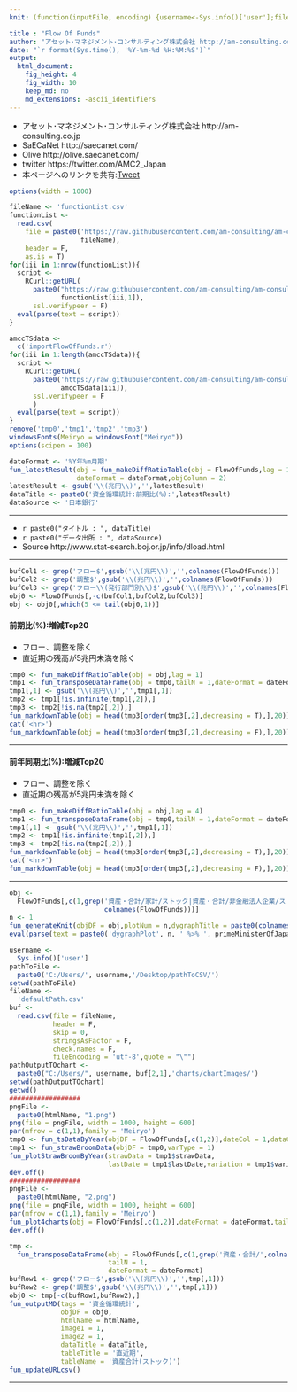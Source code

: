 ```yaml
---
knit: (function(inputFile, encoding) {username<-Sys.info()['user'];fileName<-'defaultPath.csv';pathToFile <-paste0('C:/Users/', username,'/Desktop/pathToCSV/');setwd(pathToFile);buf0<-read.csv(fileName,header = F,skip = 0,stringsAsFactor = F,check.names = F,fileEncoding = 'utf-8');timeStamp<-format(Sys.time(),'%Y%m%d%H%M%S');htmlName<-'FlowOfFunds';rmarkdown::render(inputFile, encoding = encoding, output_file = paste0('C:/Users/',username,buf0[2,1],'charts/','am-consulting.co.jp-',htmlName,'.html')) })

title : "Flow Of Funds"
author: "アセット･マネジメント･コンサルティング株式会社 http://am-consulting.co.jp"
date: "`r format(Sys.time(), '%Y-%m-%d %H:%M:%S')`"
output: 
  html_document:
    fig_height: 4
    fig_width: 10
    keep_md: no
    md_extensions: -ascii_identifiers 
---
```

<link href="http://knowledgevault.saecanet.com/components/rmarkdown-html.css" rel="stylesheet">
<style>.main-container {max-width : 1000px;}</style>
<script src="http://knowledgevault.saecanet.com/components/JavascriptCode.js"></script>

- アセット･マネジメント･コンサルティング株式会社 http://am-consulting.co.jp
- SaECaNet http://saecanet.com/
- Olive http://olive.saecanet.com/
- twitter https://twitter.com/AMC2_Japan
- 本ページへのリンクを共有:<a href="https://twitter.com/share" class="twitter-share-button" data-via="AMC2_Japan" data-size="large">Tweet</a> <script>!function(d,s,id){var js,fjs=d.getElementsByTagName(s)[0],p=/^http:/.test(d.location)?'http':'https';if(!d.getElementById(id)){js=d.createElement(s);js.id=id;js.src=p+'://platform.twitter.com/widgets.js';fjs.parentNode.insertBefore(js,fjs);}}(document, 'script', 'twitter-wjs');</script>

```r
options(width = 1000)
```

```r
fileName <- 'functionList.csv'
functionList <-
  read.csv(
    file = paste0('https://raw.githubusercontent.com/am-consulting/am-consulting.github.io/master/csv/',
                  fileName),
    header = F,
    as.is = T)
for(iii in 1:nrow(functionList)){
  script <- 
    RCurl::getURL(
      paste0("https://raw.githubusercontent.com/am-consulting/am-consulting.github.io/master/", 
             functionList[iii,1]),
      ssl.verifypeer = F)
  eval(parse(text = script))
}
```

```r
amccTSdata <- 
  c('importFlowOfFunds.r')
for(iii in 1:length(amccTSdata)){
  script <-
    RCurl::getURL(
      paste0('https://raw.githubusercontent.com/am-consulting/am-consulting.github.io/master/',
             amccTSdata[iii]),
      ssl.verifypeer = F
      )
  eval(parse(text = script))
}
remove('tmp0','tmp1','tmp2','tmp3')
windowsFonts(Meiryo = windowsFont("Meiryo"))
options(scipen = 100)
```

```r
dateFormat <- '%Y年%m月期'
fun_latestResult(obj = fun_makeDiffRatioTable(obj = FlowOfFunds,lag = 1),
                 dateFormat = dateFormat,objColumn = 2)
latestResult <- gsub('\\(兆円\\)','',latestResult)
dataTitle <- paste0('資金循環統計:前期比(%):',latestResult)
dataSource <- '日本銀行'
```

***

- `r paste0("タイトル : ", dataTitle)`
- `r paste0("データ出所 : ", dataSource)`
- Source http://www.stat-search.boj.or.jp/info/dload.html

***

```r
bufCol1 <- grep('フロー$',gsub('\\(兆円\\)','',colnames(FlowOfFunds)))
bufCol2 <- grep('調整$',gsub('\\(兆円\\)','',colnames(FlowOfFunds)))
bufCol3 <- grep('フロー\\(発行部門別\\)$',gsub('\\(兆円\\)','',colnames(FlowOfFunds)))
obj0 <- FlowOfFunds[,-c(bufCol1,bufCol2,bufCol3)]
obj <- obj0[,which(5 <= tail(obj0,1))]
```

#### 前期比(%):増減Top20
- フロー、調整を除く
- 直近期の残高が5兆円未満を除く

```r
tmp0 <- fun_makeDiffRatioTable(obj = obj,lag = 1)
tmp1 <- fun_transposeDataFrame(obj = tmp0,tailN = 1,dateFormat = dateFormat)
tmp1[,1] <- gsub('\\(兆円\\)','',tmp1[,1])
tmp2 <- tmp1[!is.infinite(tmp1[,2]),]
tmp3 <- tmp2[!is.na(tmp2[,2]),]
fun_markdownTable(obj = head(tmp3[order(tmp3[,2],decreasing = T),],20))
cat('<hr>')
fun_markdownTable(obj = head(tmp3[order(tmp3[,2],decreasing = F),],20))
```

***

#### 前年同期比(%):増減Top20
- フロー、調整を除く
- 直近期の残高が5兆円未満を除く

```r
tmp0 <- fun_makeDiffRatioTable(obj = obj,lag = 4)
tmp1 <- fun_transposeDataFrame(obj = tmp0,tailN = 1,dateFormat = dateFormat)
tmp1[,1] <- gsub('\\(兆円\\)','',tmp1[,1])
tmp2 <- tmp1[!is.infinite(tmp1[,2]),]
tmp3 <- tmp2[!is.na(tmp2[,2]),]
fun_markdownTable(obj = head(tmp3[order(tmp3[,2],decreasing = T),],20))
cat('<hr>')
fun_markdownTable(obj = head(tmp3[order(tmp3[,2],decreasing = F),],20))
```

***

```r
obj <-
  FlowOfFunds[,c(1,grep('資産・合計/家計/ストック|資産・合計/非金融法人企業/ストック',
                        colnames(FlowOfFunds)))]
n <- 1
fun_generateKnit(objDF = obj,plotNum = n,dygraphTitle = paste0(colnames(obj)[-1],collapse = '×'))
eval(parse(text = paste0('dygraphPlot', n, ' %>% ', primeMinisterOfJapan_dygraph)))


```

```r
username <-
  Sys.info()['user']
pathToFile <-
  paste0('C:/Users/', username,'/Desktop/pathToCSV/')
setwd(pathToFile)
fileName <-
  'defaultPath.csv'
buf <-
  read.csv(file = fileName,
           header = F,
           skip = 0,
           stringsAsFactor = F,
           check.names = F,
           fileEncoding = 'utf-8',quote = "\"")
pathOutputTOchart <-
  paste0("C:/Users/", username, buf[2,1],'charts/chartImages/')
setwd(pathOutputTOchart)
getwd()
##################
pngFile <-
  paste0(htmlName, "1.png")
png(file = pngFile, width = 1000, height = 600)
par(mfrow = c(1,1),family = 'Meiryo')
tmp0 <- fun_tsDataByYear(objDF = FlowOfFunds[,c(1,2)],dateCol = 1,dataCol = 2)
tmp1 <- fun_strawBroomData(objDF = tmp0,varType = 1)
fun_plotStrawBroomByYear(strawData = tmp1$strawData,
                         lastDate = tmp1$lastDate,variation = tmp1$variation)
dev.off()
##################
pngFile <-
  paste0(htmlName, "2.png")
png(file = pngFile, width = 1000, height = 600)
par(mfrow = c(1,1),family = 'Meiryo')
fun_plot4charts(obj = FlowOfFunds[,c(1,2)],dateFormat = dateFormat,tailN = c(10^10,4*10,4*5,4*3))
dev.off()
```

```r
tmp <-
  fun_transposeDataFrame(obj = FlowOfFunds[,c(1,grep('資産・合計/',colnames(FlowOfFunds)))],
                         tailN = 1,
                         dateFormat = dateFormat)
bufRow1 <- grep('フロー$',gsub('\\(兆円\\)','',tmp[,1]))
bufRow2 <- grep('調整$',gsub('\\(兆円\\)','',tmp[,1]))
obj0 <- tmp[-c(bufRow1,bufRow2),]
fun_outputMD(tags = '資金循環統計',
             objDF = obj0,
             htmlName = htmlName,
             image1 = 1,
             image2 = 1,
             dataTitle = dataTitle,
             tableTitle = '直近期',
             tableName = '資産合計(ストック)')
fun_updateURLcsv()
```

***
<script>MakeNegative()</script>
<script>
  (function(i,s,o,g,r,a,m){i['GoogleAnalyticsObject']=r;i[r]=i[r]||function(){
  (i[r].q=i[r].q||[]).push(arguments)},i[r].l=1*new Date();a=s.createElement(o),
  m=s.getElementsByTagName(o)[0];a.async=1;a.src=g;m.parentNode.insertBefore(a,m)
  })(window,document,'script','https://www.google-analytics.com/analytics.js','ga');

  ga('create', 'UA-3077339-5', 'auto');
  ga('send', 'pageview');

</script>
